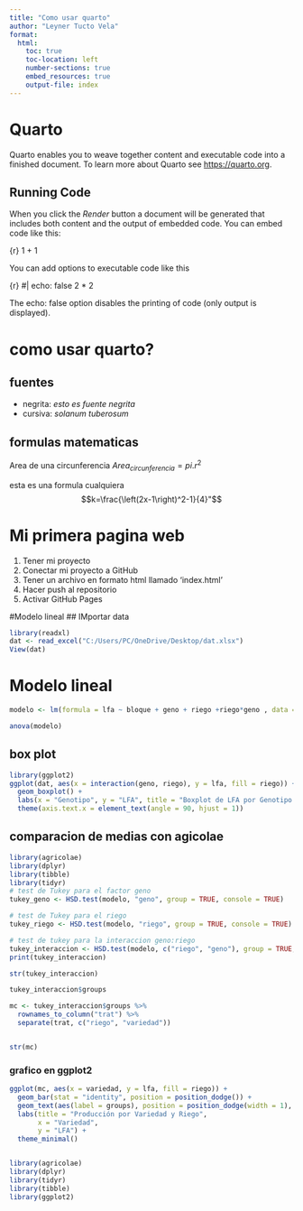 ```yaml
---
title: "Como usar quarto"
author: "Leyner Tucto Vela"
format: 
  html:
    toc: true
    toc-location: left
    number-sections: true
    embed_resources: true
    output-file: index
---
```


# Quarto

Quarto enables you to weave together content and executable code into a finished document. To learn more about Quarto see <https://quarto.org>.

## Running Code

When you click the *Render* button a document will be generated that includes both content and the output of embedded code. You can embed code like this:

{r}
1 + 1


You can add options to executable code like this

{r}
#| echo: false
2 * 2


The echo: false option disables the printing of code (only output is displayed).


# como usar quarto?
## fuentes

- negrita: *esto es fuente negrita*
- cursiva: _solanum tuberosum_


## formulas matematicas 

Area de una circunferencia $Area_{circunferencia}=pi.r^2$

esta es una formula cualquiera $$k=\frac{\left(2x-1\right)^2-1}{4}"$$



# Mi primera pagina web
1. Tener mi proyecto
1. Conectar mi proyecto a GitHub 
1. Tener un archivo en formato html llamado 'index.html'
1. Hacer push al repositorio
1. Activar GitHub Pages




#Modelo lineal 
## IMportar data 
```r
library(readxl)
dat <- read_excel("C:/Users/PC/OneDrive/Desktop/dat.xlsx")
View(dat)
```

# Modelo lineal
```r
modelo <- lm(formula = lfa ~ bloque + geno + riego +riego*geno , data = dat)

anova(modelo)

```


## box plot
```r
library(ggplot2)
ggplot(dat, aes(x = interaction(geno, riego), y = lfa, fill = riego)) + 
  geom_boxplot() +
  labs(x = "Genotipo", y = "LFA", title = "Boxplot de LFA por Genotipo y Riego") +
  theme(axis.text.x = element_text(angle = 90, hjust = 1))
```

## comparacion de medias con agicolae

```r
library(agricolae)
library(dplyr)
library(tibble)
library(tidyr)
# test de Tukey para el factor geno
tukey_geno <- HSD.test(modelo, "geno", group = TRUE, console = TRUE)

# test de Tukey para el riego
tukey_riego <- HSD.test(modelo, "riego", group = TRUE, console = TRUE)

# test de tukey para la interaccion geno:riego
tukey_interaccion <- HSD.test(modelo, c("riego", "geno"), group = TRUE, console = TRUE)
print(tukey_interaccion)

str(tukey_interaccion)

tukey_interaccion$groups

mc <- tukey_interaccion$groups %>% 
  rownames_to_column("trat") %>% 
  separate(trat, c("riego", "variedad"))


str(mc)

```

### grafico en ggplot2
```r
ggplot(mc, aes(x = variedad, y = lfa, fill = riego)) +
  geom_bar(stat = "identity", position = position_dodge()) +
  geom_text(aes(label = groups), position = position_dodge(width = 1), vjust = -0.1) +
  labs(title = "Producción por Variedad y Riego", 
       x = "Variedad", 
       y = "LFA") +
  theme_minimal()



```

```r
library(agricolae)
library(dplyr)
library(tidyr)
library(tibble)
library(ggplot2)
```





